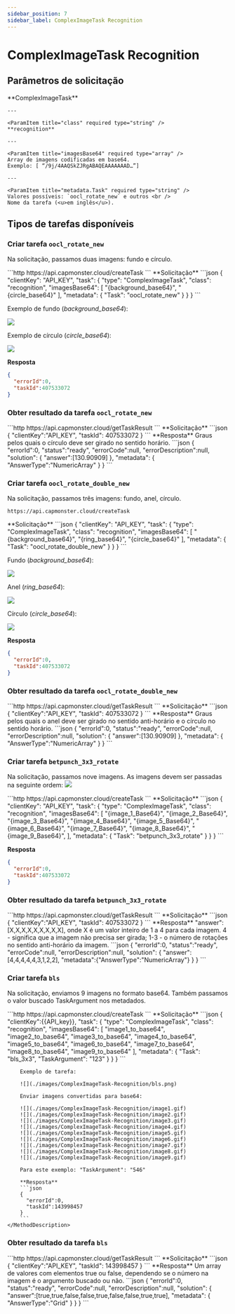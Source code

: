 ```yaml
---
sidebar_position: 7
sidebar_label: ComplexImageTask Recognition
---
```




# ComplexImageTask Recognition

## Parâmetros de solicitação
<TabItem value="proxyless" label="ComplexImageTask (sem proxy)" default className="bordered-panel">
    <ParamItem title="type" required type="string" />
    **ComplexImageTask**

    ---

    <ParamItem title="class" required type="string" />
    **recognition**

    ---

    <ParamItem title="imagesBase64" required type="array" />
    Array de imagens codificadas em base64.
    Exemplo: [ “/9j/4AAQSkZJRgABAQEAAAAAAAD…”]

    ---

    <ParamItem title="metadata.Task" required type="string" />
    Valores possíveis: `oocl_rotate_new` e outros <br />
    Nome da tarefa (<u>em inglês</u>).

  </TabItem>

## Tipos de tarefas disponíveis
### Criar tarefa `oocl_rotate_new`

<PriceBlockWrap>
  <PriceBlock title="ComplexImageTask" name="textCaptchaToken"/>
</PriceBlockWrap>

Na solicitação, passamos duas imagens: fundo e círculo.

<TabItem value="proxyless" label="RecaptchaV2TaskProxyless (sem proxy)" default className="method-panel">
<MethodItem>
  ```http
  https://api.capmonster.cloud/createTask
  ```
</MethodItem>
<MethodDescription>
**Solicitação**
```json
{
    "clientKey": "API_KEY",
    "task": {
        "type": "ComplexImageTask",
        "class": "recognition",
        "imagesBase64": [
			"{background_base64}",
			"{circle_base64}"
		],
        "metadata": {
            "Task": "oocl_rotate_new"
        }
    }
}
```

Exemplo de fundo (*background_base64*):

![](./images/ComplexImageTask-Recognition/ex1.png)

Exemplo de círculo (*circle_base64*):

![](./images/ComplexImageTask-Recognition/ex2.png)

**Resposta**
```json
{
  "errorId":0,
  "taskId":407533072
}
```

</MethodDescription>
</TabItem>


### Obter resultado da tarefa `oocl_rotate_new`

<TabItem value="proxyless" label="GeeTestTaskProxyless (sem proxy)" default className="method-panel-full">
    <MethodItem>
```http
https://api.capmonster.cloud/getTaskResult
```
    </MethodItem>
    <MethodDescription>
**Solicitação**
```json
{
  "clientKey":"API_KEY",
  "taskId": 407533072
}
```
**Resposta**
Graus pelos quais o círculo deve ser girado no sentido horário.
```json
{
  "errorId":0,
  "status":"ready",
  "errorCode":null,
  "errorDescription":null,
  "solution": {
      "answer":[130.90909]
  },
   "metadata": {
      "AnswerType":"NumericArray"
  }
}
```
  </MethodDescription>
  </TabItem>


### Criar tarefa `oocl_rotate_double_new`

<PriceBlockWrap>
  <PriceBlock title="ComplexImageTask" name="textCaptchaToken"/>
</PriceBlockWrap>

Na solicitação, passamos três imagens: fundo, anel, círculo.
<TabItem value="proxyless" label="ComplexImageTask (sem proxy)" default className="method-panel">
<MethodItem>
  ```http
  https://api.capmonster.cloud/createTask
  ```
</MethodItem>
<MethodDescription>
**Solicitação**
```json
{ 
    "clientKey": "API_KEY",
    "task": {
        "type": "ComplexImageTask",
        "class": "recognition",
        "imagesBase64": [
			"{background_base64}",
			"{ring_base64}",
			"{circle_base64}"
		],
        "metadata": {
            "Task": "oocl_rotate_double_new"
        }
    }
}
```

Fundo (*background_base64*):

![](./images/ComplexImageTask-Recognition/ex3.png)

Anel (*ring_base64*):

![](./images/ComplexImageTask-Recognition/ex4.png)

Círculo (*circle_base64*):

![](./images/ComplexImageTask-Recognition/ex5.png)

**Resposta**
```json
{
  "errorId":0,
  "taskId":407533072
}
```

</MethodDescription>
</TabItem>


### Obter resultado da tarefa `oocl_rotate_double_new`

<TabItem value="proxyless" label="ComplexImageTask (sem proxy)" default className="method-panel-full">
    <MethodItem>
```http
https://api.capmonster.cloud/getTaskResult
```
    </MethodItem>
    <MethodDescription>
**Solicitação**
```json
{
  "clientKey":"API_KEY",
  "taskId": 407533072
}
```
**Resposta**
Graus pelos quais o anel deve ser girado no sentido anti-horário e o círculo no sentido horário.
```json
{
  "errorId":0,
  "status":"ready",
  "errorCode":null,
  "errorDescription":null,
  "solution": {
      "answer":[130.90909]
  },
   "metadata": {
      "AnswerType":"NumericArray"
  }
}
```

  </MethodDescription>
  </TabItem>
  
### Criar tarefa `betpunch_3x3_rotate`

<PriceBlockWrap>
  <PriceBlock title="ComplexImageTask" name="textCaptchaToken"/>
</PriceBlockWrap>

Na solicitação, passamos nove imagens. As imagens devem ser passadas na seguinte ordem:
![](./images/ComplexImageTask-Recognition/betpunch_3x3_rotate_example.png)

<TabItem value="proxyless" label="ComplexImageTask (sem proxy)" default className="method-panel">
<MethodItem>
  ```http
  https://api.capmonster.cloud/createTask
  ```
</MethodItem>
<MethodDescription>
**Solicitação**
```json
{ 
    "clientKey": "API_KEY",
    "task": {
        "type": "ComplexImageTask",
        "class": "recognition",
        "imagesBase64": [
			"{image_1_Base64}",
			"{image_2_Base64}",
			"{image_3_Base64}",
			"{image_4_Base64}",
			"{image_5_Base64}",
			"{image_6_Base64}",
			"{image_7_Base64}",
			"{image_8_Base64}",
			"{image_9_Base64}",
		],
        "metadata": {
            "Task": "betpunch_3x3_rotate"
        }
    }
}
```

**Resposta**
```json
{
  "errorId":0,
  "taskId":407533072
}
```

</MethodDescription>
</TabItem>


### Obter resultado da tarefa `betpunch_3x3_rotate`

<TabItem value="proxyless" label="ComplexImageTask (sem proxy)" default className="method-panel-full">
    <MethodItem>
```http
https://api.capmonster.cloud/getTaskResult
```
    </MethodItem>
    <MethodDescription>
**Solicitação**
```json
{
  "clientKey":"API_KEY",
  "taskId": 407533072
}
```
**Resposta**
"answer":[X,X,X,X,X,X,X,X,X], onde X é um valor inteiro de 1 a 4 para cada imagem. 4 - significa que a imagem não precisa ser girada; 1-3 - o número de rotações no sentido anti-horário da imagem.
```json
{
	"errorId":0,
	"status":"ready",
	"errorCode":null,
	"errorDescription":null,
	"solution":
	{
		"answer":[4,4,4,4,4,3,1,2,2],
		"metadata":{"AnswerType":"NumericArray"}
	}
}
```

  </MethodDescription>
  </TabItem>
  
  
### Criar tarefa `bls`

<PriceBlockWrap>
  <PriceBlock title="Bls" name="bls"/>
</PriceBlockWrap>

Na solicitação, enviamos 9 imagens no formato base64.
Também passamos o valor buscado TaskArgument nos metadados.

<TabItem value="proxyless" label="ComplexImageTask (without proxy)" default className="method-panel">
	<MethodItem>
		```http
		https://api.capmonster.cloud/createTask
		```
	</MethodItem>
	<MethodDescription>
		**Solicitação**
		```json
		{
			"clientKey":{{API_key}},
			"task": 
			{
				"type": "ComplexImageTask",
				"class": "recognition",
				"imagesBase64": [
					"image1_to_base64",
					"image2_to_base64",
					"image3_to_base64",
					"image4_to_base64",
					"image5_to_base64",
					"image6_to_base64",
					"image7_to_base64",
					"image8_to_base64",
					"image9_to_base64"
				],
				"metadata": {
					"Task": "bls_3x3",
					"TaskArgument": "123"
				}
			}
		}
		```

		Exemplo de tarefa:

		![](./images/ComplexImageTask-Recognition/bls.png)

		Enviar imagens convertidas para base64:
		
		![](./images/ComplexImageTask-Recognition/image1.gif)
		![](./images/ComplexImageTask-Recognition/image2.gif)
		![](./images/ComplexImageTask-Recognition/image3.gif)
		![](./images/ComplexImageTask-Recognition/image4.gif)
		![](./images/ComplexImageTask-Recognition/image5.gif)
		![](./images/ComplexImageTask-Recognition/image6.gif)
		![](./images/ComplexImageTask-Recognition/image7.gif)
		![](./images/ComplexImageTask-Recognition/image8.gif)
		![](./images/ComplexImageTask-Recognition/image9.gif)
		
		Para este exemplo: "TaskArgument": "546"

		**Resposta**
		```json
		{
		  "errorId":0,
		  "taskId":143998457
		}
		```
	</MethodDescription>
</TabItem>

### Obter resultado da tarefa `bls`
<TabItem value="proxyless" label="ComplexImageTask (without proxy)" default className="method-panel-full">
	<MethodItem>
		```http
		https://api.capmonster.cloud/getTaskResult
		```
	</MethodItem>
	<MethodDescription>
		**Solicitação**
		```json
		{
		  "clientKey":"API_KEY",
		  "taskId": 143998457
		}
		```
		**Resposta**
		Um array de valores com elementos true ou false, dependendo se o número na imagem é o argumento buscado ou não. 
		```json
		{
		  "errorId":0,
		  "status":"ready",
		  "errorCode":null,
		  "errorDescription":null,
		  "solution": {
			"answer":[true,true,false,false,true,false,false,true,true],
			"metadata": {
			  "AnswerType":"Grid"
			}
		  }
		}
		```
	</MethodDescription>
</TabItem>